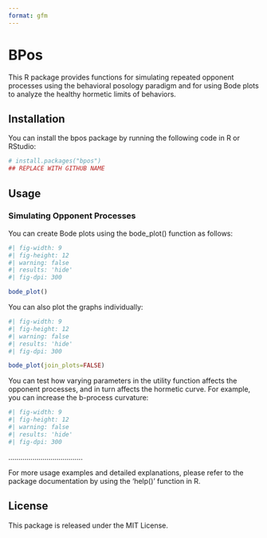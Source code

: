 ```yaml
---
format: gfm
---
```


# BPos

This R package provides functions for simulating repeated opponent processes using the behavioral posology paradigm and for using Bode plots to analyze the healthy hormetic limits of behaviors.

## Installation

You can install the bpos package by running the following code in R or RStudio:

```r

# install.packages("bpos")
## REPLACE WITH GITHUB NAME

```

## Usage
### Simulating Opponent Processes

You can create Bode plots using the bode_plot() function as follows:

```r
#| fig-width: 9
#| fig-height: 12
#| warning: false
#| results: 'hide'
#| fig-dpi: 300

bode_plot()

```

You can also plot the graphs individually:

```r
#| fig-width: 9
#| fig-height: 12
#| warning: false
#| results: 'hide'
#| fig-dpi: 300

bode_plot(join_plots=FALSE)

```

You can test how varying parameters in the utility function affects the opponent processes, and in turn affects the hormetic curve. For example, you can increase the b-process curvature:

```r
#| fig-width: 9
#| fig-height: 12
#| warning: false
#| results: 'hide'
#| fig-dpi: 300

```

.....................................

For more usage examples and detailed explanations, please refer to the package documentation by using the 'help()' function in R. 

## License

This package is released under the MIT License.





<!-- # Testing out JUST PK alterations. Can STILL ACHIEVE HORMESIS?? -->

<!-- ```{r} -->
<!-- #| fig-width: 9 -->
<!-- #| fig-height: 12 -->
<!-- #| warning: false -->
<!-- #| results: 'hide' -->
<!-- #| fig-dpi: 600 -->

<!-- bode_plot(EC50_b = c(0.8, 0.9, 1, 1.1), k_bpk = 0.02, seq_2 = 0.08, plot_2 = c(0.0015, 0.08)) -->

<!-- ``` -->

<!-- # Work on a combined figure leading up to final hormetic eigenvector -->

<!-- ```{r} -->
<!-- #| fig-width: 9 -->
<!-- #| fig-height: 12 -->
<!-- #| warning: false -->
<!-- #| results: 'hide' -->
<!-- #| fig-dpi: 300 -->

<!-- bode_plot(EC50_b=c(2.1, 2.8, 3.5, 4.2), seq_1=0.00025, sim_length=4000, gg_ylim=-500, meta_curve=TRUE) -->

<!-- ``` -->

<!-- # Repeat, but show that modifying a-process does little to shift hormetic curve -->

<!-- ```{r} -->
<!-- #| fig-width: 9 -->
<!-- #| fig-height: 12 -->
<!-- #| warning: false -->
<!-- #| results: 'hide' -->
<!-- #| fig-dpi: 300 -->

<!-- bode_plot(EC50_a=c(0.6, 0.8, 1.1, 1.5), seq_1=0.00025, sim_length=4000, gg_ylim=-500, meta_curve=TRUE) -->

<!-- ``` -->
